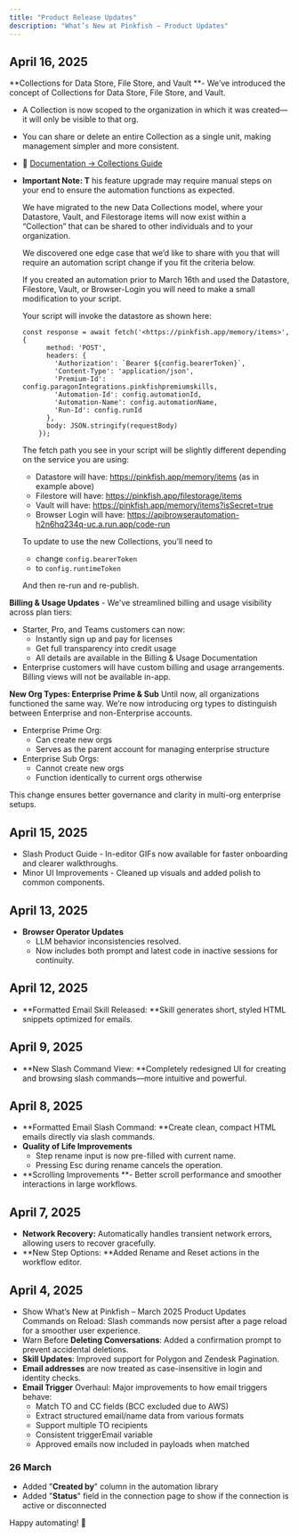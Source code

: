 ```yaml
---
title: "Product Release Updates"
description: "What’s New at Pinkfish – Product Updates"
---
```


## April 16, 2025

**Collections for Data Store, File Store, and Vault **- We’ve introduced the concept of Collections for Data Store, File Store, and Vault.

- A Collection is now scoped to the organization in which it was created—it will only be visible to that org.
- You can share or delete an entire Collection as a single unit, making management simpler and more consistent.
- 📄 [Documentation → Collections Guide](#)
- <Icon icon="circle-info" color="#ff0000" />**Important Note: T**  his feature upgrade may require manual steps on your end to ensure the automation functions as expected.

  <Accordion title="Post Upgrade User Action Required (Show Details)" icon="circle-info">
    We have migrated to the new Data Collections model, where your Datastore, Vault, and Filestorage items will now exist within a “Collection” that can be shared to other individuals and to your organization.

    We discovered one edge case that we’d like to share with you that will require an automation script change if you fit the criteria below.

    If you created an automation prior to March 16th and used the Datastore, Filestore, Vault, or Browser-Login you will need to make a small modification to your script.

    Your script will invoke the datastore as shown here:

    ```
    const response = await fetch('<https://pinkfish.app/memory/items>', {
          method: 'POST',
          headers: {
            'Authorization': `Bearer ${config.bearerToken}`,
            'Content-Type': 'application/json',
            'Premium-Id': config.paragonIntegrations.pinkfishpremiumskills,
            'Automation-Id': config.automationId,
            'Automation-Name': config.automationName,
            'Run-Id': config.runId
          },
          body: JSON.stringify(requestBody)
        });
    
    ```

    The fetch path you see in your script will be slightly different depending on the service you are using:
    - Datastore will have: https://pinkfish.app/memory/items (as in example above)
    - Filestore will have: https://pinkfish.app/filestorage/items
    - Vault will have: https://pinkfish.app/memory/items?isSecret=true
    - Browser Login will have: https://apibrowserautomation-h2n6hq234q-uc.a.run.app/code-run

    To update to use the new Collections, you’ll need to
    - change `config.bearerToken`
    - to `config.runtimeToken`

    And then re-run and re-publish.
  </Accordion>

**Billing & Usage Updates** - We've streamlined billing and usage visibility across plan tiers:

- Starter, Pro, and Teams customers can now:
  - Instantly sign up and pay for licenses
  - Get full transparency into credit usage
  - All details are available in the Billing & Usage Documentation
- Enterprise customers will have custom billing and usage arrangements. Billing views will not be available in-app.

**New Org Types: Enterprise Prime & Sub** Until now, all organizations functioned the same way. We’re now introducing org types to distinguish between Enterprise and non-Enterprise accounts.

- Enterprise Prime Org:
  - Can create new orgs
  - Serves as the parent account for managing enterprise structure
- Enterprise Sub Orgs:
  - Cannot create new orgs
  - Function identically to current orgs otherwise

This change ensures better governance and clarity in multi-org enterprise setups.

## April 15, 2025

- Slash Product Guide - In-editor GIFs now available for faster onboarding and clearer walkthroughs.
- Minor UI Improvements - Cleaned up visuals and added polish to common components.

## April 13, 2025

- **Browser Operator Updates**
  - LLM behavior inconsistencies resolved.
  - Now includes both prompt and latest code in inactive sessions for continuity.

## April 12, 2025

- **Formatted Email Skill Released: **Skill generates short, styled HTML snippets optimized for emails.

## April 9, 2025

- **New Slash Command View: **Completely redesigned UI for creating and browsing slash commands—more intuitive and powerful.

## April 8, 2025

- **Formatted Email Slash Command: **Create clean, compact HTML emails directly via slash commands.
- **Quality of Life Improvements**
  - Step rename input is now pre-filled with current name.
  - Pressing Esc during rename cancels the operation.
- **Scrolling Improvements **- Better scroll performance and smoother interactions in large workflows.

## April 7, 2025

- **Network Recovery:** Automatically handles transient network errors, allowing users to recover gracefully.
- **New Step Options: **Added Rename and Reset actions in the workflow editor.

## April 4, 2025

- Show What’s New at Pinkfish – March 2025 Product Updates Commands on Reload: Slash commands now persist after a page reload for a smoother user experience.
- Warn Before **Deleting Conversations**: Added a confirmation prompt to prevent accidental deletions.
- **Skill Updates**: Improved support for Polygon and Zendesk Pagination.
- **Email addresses** are now treated as case-insensitive in login and identity checks.
- **Email Trigger** Overhaul: Major improvements to how email triggers behave:
  - Match TO and CC fields (BCC excluded due to AWS)
  - Extract structured email/name data from various formats
  - Support multiple TO recipients
  - Consistent triggerEmail variable
  - Approved emails now included in payloads when matched

### 26 March

- Added "**Created by**" column in the automation library
- Added "**Status**" field in the connection page to show if the connection is active or disconnected

Happy automating\! 🚀
